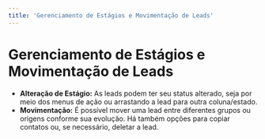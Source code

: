 ```yaml
---
title: 'Gerenciamento de Estágios e Movimentação de Leads'
---
```


# Gerenciamento de Estágios e Movimentação de Leads

- **Alteração de Estágio:** As leads podem ter seu status alterado, seja por meio dos menus de ação ou arrastando a lead para outra coluna/estado.
- **Movimentação:** É possível mover uma lead entre diferentes grupos ou origens conforme sua evolução. Há também opções para copiar contatos ou, se necessário, deletar a lead.
